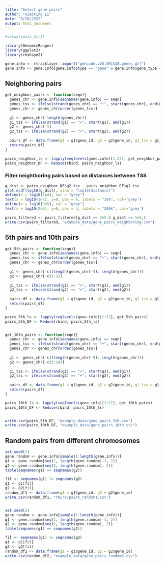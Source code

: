 ```yaml
---
title: "Select gene pairs"
author: "Xiaoting Li"
date: "9/20/2022"
output: html_document
---
```


```r
#setwd({data_dir})

library(GenomicRanges)
library(ggplot2)
library(reshape2)

gene.info <- rtracklayer::import("gencode.v26.GRCh38.genes.gtf")
gene.info <- gene.info[gene.info$type == "gene" & gene.info$gene_type == "protein_coding",]
```

## Neighboring pairs

```r
get_neighbor_pairs <- function(seqn){
  genes_chr <- gene.info[seqnames(gene.info) == seqn]
  genes_tss <- ifelse(strand(genes_chr) == "+", start(genes_chr), end(genes_chr))
  genes_chr <- genes_chr[order(genes_tss)]
  
  g1 <- genes_chr[-length(genes_chr)]
  g1_tss <- ifelse(strand(g1) == "+", start(g1), end(g1))
  g2 <- genes_chr[-1]
  g2_tss <- ifelse(strand(g2) == "+", start(g2), end(g2))
  
  pairs_df <- data.frame(g1 = g1$gene_id, g2 = g2$gene_id, g1_tss = g1_tss, g2_tss = g2_tss)
  return(pairs_df)
}

pairs_neighbor_ls <- lapply(seqlevels(gene.info)[1:22], get_neighbor_pairs)
pairs_neighbor_DF <- Reduce(rbind, pairs_neighbor_ls)
```

### Filter neightboring pairs based on distances between TSS
```r
g_dist <- pairs_neighbor_DF$g2_tss - pairs_neighbor_DF$g1_tss
plot.ecdf(log10(g_dist), xlab = "log10(distance)")
abline(v = log10(1e4), col = "grey")
text(x = log10(1e4), y=0, pos = 4, labels = "10k", col='grey')
abline(v = log10(2e5), col = "grey")
text(x = log10(2e5), y=0, pos = 4, labels = "200k", col='grey')

pairs_filtered <- pairs_filtered[g_dist <= 2e5 & g_dist >= 1e4,]
write.csv(pairs_filtered, "example_data/gene_pairs_neighboring.csv")
```


## 5th pairs and 10th pairs

```r
get_5th_pairs <- function(seqn){
  genes_chr <- gene.info[seqnames(gene.info) == seqn]
  genes_tss <- ifelse(strand(genes_chr) == "+", start(genes_chr), end(genes_chr))
  genes_chr <- genes_chr[order(genes_tss)]
  
  g1 <- genes_chr[-c((length(genes_chr)-4): length(genes_chr))]
  g2 <- genes_chr[-c(1:5)]
  
  g1_tss <- ifelse(strand(g1) == "+", start(g1), end(g1))
  g2_tss <- ifelse(strand(g2) == "+", start(g2), end(g2))
  
  pairs_df <- data.frame(g1 = g1$gene_id, g2 = g2$gene_id, g1_tss = g1_tss, g2_tss = g2_tss)
  return(pairs_df)
}

pairs_5th_ls <- lapply(seqlevels(gene.info)[1:22], get_5th_pairs)
pairs_5th_DF <- Reduce(rbind, pairs_5th_ls)


get_10th_pairs <- function(seqn){
  genes_chr <- gene.info[seqnames(gene.info) == seqn]
  genes_tss <- ifelse(strand(genes_chr) == "+", start(genes_chr), end(genes_chr))
  genes_chr <- genes_chr[order(genes_tss)]
  
  g1 <- genes_chr[-c((length(genes_chr)-9): length(genes_chr))]
  g2 <- genes_chr[-c(1:10)]
  
  g1_tss <- ifelse(strand(g1) == "+", start(g1), end(g1))
  g2_tss <- ifelse(strand(g2) == "+", start(g2), end(g2))
  
  pairs_df <- data.frame(g1 = g1$gene_id, g2 = g2$gene_id, g1_tss = g1_tss, g2_tss = g2_tss)
  return(pairs_df)
}

pairs_10th_ls <- lapply(seqlevels(gene.info)[1:22], get_10th_pairs)
pairs_10th_DF <- Reduce(rbind, pairs_10th_ls)


write.csv(pairs_5th_DF, "example_data/gene_pairs_5th.csv")
write.csv(pairs_10th_DF, "example_data/gene_pairs_10th.csv")
```


## Random pairs from different chromosomes
```r
set.seed(1)
gene.random <- gene.info[sample(1:length(gene.info))]
g1 <- gene.random[seq(1, length(gene.random)-1, 2)]
g2 <- gene.random[seq(2, length(gene.random), 2)]
table(seqnames(g1) == seqnames(g2))

fil <- seqnames(g1) != seqnames(g2)
g1 <- g1[fil]
g2 <- g2[fil]
random_df1 <- data.frame(g1 = g1$gene_id, g2 = g2$gene_id)
write.csv(random_df1, "Pairs/pairs_random1.csv")


set.seed(2)
gene.random <- gene.info[sample(1:length(gene.info))]
g1 <- gene.random[seq(1, length(gene.random)-1, 2)]
g2 <- gene.random[seq(2, length(gene.random), 2)]
table(seqnames(g1) == seqnames(g2))

fil <- seqnames(g1) != seqnames(g2)
g1 <- g1[fil]
g2 <- g2[fil]
random_df2 <- data.frame(g1 = g1$gene_id, g2 = g2$gene_id)
write.csv(random_df2, "example_data/gene_pairs_random2.csv")
```


